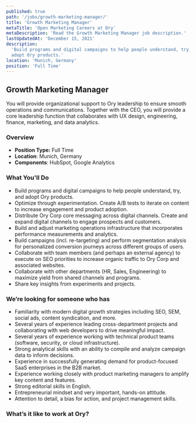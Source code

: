 ```yaml
---
published: true
path: '/jobs/growth-marketing-manager/'
title: 'Growth Marketing Manager'
metaTitle: 'Open Marketing Careers at Ory'
metaDescription: 'Read the Growth Marketing Manager job description.'
lastUpdatedAt: 'December 15, 2021'
description:
  'Build programs and digital campaigns to help people understand, try, and
  adopt Ory products.'
location: 'Munich, Germany'
position: 'Full Time'
---
```



## Growth Marketing Manager

<About />

You will provide organizational support to Ory leadership to ensure smooth
operations and communications. Together with the CEO, you will provide a core
leadership function that collaborates with UX design, engineering, finance,
marketing, and data analytics.

### Overview

- **Position Type:** Full Time
- **Location**: Munich, Germany
- **Components**: HubSpot, Google Analytics

### What You'll Do

- Build programs and digital campaigns to help people understand, try, and adopt
  Ory products.
- Optimize through experimentation. Create A/B tests to iterate on content to
  increase engagement and product adoption.
- Distribute Ory Corp core messaging across digital channels. Create and expand
  digital channels to engage prospects and customers.
- Build and adjust marketing operations infrastructure that incorporates
  performance measurements and analytics.
- Build campaigns (incl. re-targeting) and perform segmentation analysis for
  personalized conversion journeys across different groups of users.
- Collaborate with team members (and perhaps an external agency) to execute on
  SEO priorities to increase organic traffic to Ory Corp and associated
  websites.
- Collaborate with other departments (HR, Sales, Engineering) to maximize yield
  from shared channels and programs.
- Share key insights from experiments and projects.

### We’re looking for someone who has

- Familiarity with modern digital growth strategies including SEO, SEM, social
  ads, content syndication, and more.
- Several years of experience leading cross-department projects and
  collaborating with web developers to drive meaningful impact.
- Several years of experience working with technical product teams (software,
  security, or cloud infrastructure).
- Strong analytical skills with an ability to compile and analyze campaign data
  to inform decisions.
- Experience in successfully generating demand for product-focused SaaS
  enterprises in the B2B market.
- Experience working closely with product marketing managers to amplify key
  content and features.
- Strong editorial skills in English.
- Entrepreneurial mindset and very important, hands-on attitude.
- Attention to detail, a bias for action, and project management skills.

### What’s it like to work at Ory?

<WorkAtOry />
